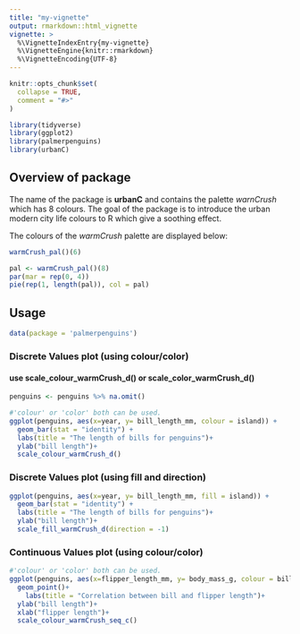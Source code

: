 ```yaml
---
title: "my-vignette"
output: rmarkdown::html_vignette
vignette: >
  %\VignetteIndexEntry{my-vignette}
  %\VignetteEngine{knitr::rmarkdown}
  %\VignetteEncoding{UTF-8}
---
```


```r
knitr::opts_chunk$set(
  collapse = TRUE,
  comment = "#>"
)
```

```r
library(tidyverse)
library(ggplot2)
library(palmerpenguins)
library(urbanC)
```

## Overview of package
The name of the package is **urbanC** and contains the palette *warnCrush* which has 8 colours. The goal of the package is to introduce the urban modern city life colours to R which give a soothing effect.

The colours of the *warmCrush* palette are displayed below:

```r
warmCrush_pal()(6)
```

```r
pal <- warmCrush_pal()(8)
par(mar = rep(0, 4))
pie(rep(1, length(pal)), col = pal)

```

## Usage

```r
data(package = 'palmerpenguins')
```

### Discrete Values plot (using colour/color)

#### use **scale_colour_warmCrush_d()** or **scale_color_warmCrush_d()**

```r
penguins <- penguins %>% na.omit()
```

```r
#'colour' or 'color' both can be used.
ggplot(penguins, aes(x=year, y= bill_length_mm, colour = island)) +
  geom_bar(stat = "identity") +
  labs(title = "The length of bills for penguins")+
  ylab("bill length")+
  scale_colour_warmCrush_d()
```

### Discrete Values plot (using fill and direction)

```r
ggplot(penguins, aes(x=year, y= bill_length_mm, fill = island)) +
  geom_bar(stat = "identity") +
  labs(title = "The length of bills for penguins")+
  ylab("bill length")+
  scale_fill_warmCrush_d(direction = -1)
```

### Continuous Values plot (using colour/color)

```r
#'colour' or 'color' both can be used.
ggplot(penguins, aes(x=flipper_length_mm, y= body_mass_g, colour = bill_length_mm)) +
  geom_point()+
    labs(title = "Correlation between bill and flipper length")+
  ylab("bill length")+
  xlab("flipper length")+
  scale_colour_warmCrush_seq_c()

```

